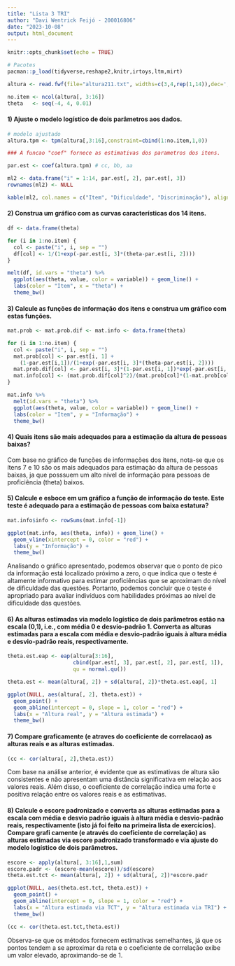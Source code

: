 ```yaml
---
title: "Lista 3 TRI"
author: "Davi Wentrick Feijó - 200016806"
date: "2023-10-08"
output: html_document
---
```


```r
knitr::opts_chunk$set(echo = TRUE)

# Pacotes
pacman::p_load(tidyverse,reshape2,knitr,irtoys,ltm,mirt)
```

```r
altura <- read.fwf(file="altura211.txt", widths=c(3,4,rep(1,14)),dec=',')

no.item <- ncol(altura[, 3:16])
theta   <- seq(-4, 4, 0.01)
```


#### 1) Ajuste o modelo logístico de dois parâmetros aos dados.

```r
# modelo ajustado
altura.tpm <- tpm(altura[,3:16],constraint=cbind(1:no.item,1,0))

### A funcao "coef" fornece as estimativas dos parametros dos itens.

par.est <- coef(altura.tpm) # cc, bb, aa

ml2 <- data.frame("i" = 1:14, par.est[, 2], par.est[, 3])
rownames(ml2) <- NULL

kable(ml2, col.names = c("Item", "Dificuldade", "Discriminação"), align = "c")
```


#### 2) Construa um gráfico com as curvas características dos 14 itens.

```r
df <- data.frame(theta)

for (i in 1:no.item) {
  col <- paste("i", i, sep = "")
  df[col] <- 1/(1+exp(-par.est[i, 3]*(theta-par.est[i, 2])))
}

melt(df, id.vars = "theta") %>%
  ggplot(aes(theta, value, color = variable)) + geom_line() +
  labs(color = "Item", x = "theta") +
  theme_bw()
```

#### 3) Calcule as funções de informação dos itens e construa um gráfico com estas funções.

```r
mat.prob <- mat.prob.dif <- mat.info <- data.frame(theta)

for (i in 1:no.item) {
  col <- paste("i", i, sep = "")
  mat.prob[col] <- par.est[i, 1] + 
    (1-par.est[i,1])/(1+exp(-par.est[i, 3]*(theta-par.est[i, 2])))
  mat.prob.dif[col] <- par.est[i, 3]*(1-par.est[i, 1])*exp(-par.est[i, 3]*(theta-par.est[i, 2]))/((1+exp(-par.est[i, 3]*(theta-par.est[i, 2])))^2)
  mat.info[col] <- (mat.prob.dif[col]^2)/(mat.prob[col]*(1-mat.prob[col]))
}

mat.info %>%
  melt(id.vars = "theta") %>%
  ggplot(aes(theta, value, color = variable)) + geom_line() +
  labs(color = "Item", y = "Informação") +
  theme_bw()
```

#### 4) Quais itens são mais adequados para a estimação da altura de pessoas baixas?

Com base no gráfico de funções de informações dos itens, nota-se que os ítens 7 e 10 são os mais adequados para estimação da altura de pessoas baixas, ja que posssuem um alto nível de informação para pessoas de proficiência (theta) baixos.


#### 5) Calcule e esboce em um gráfico a função de informação do teste. Este teste é adequado para a estimação de pessoas com baixa estatura?

```r
mat.info$info <- rowSums(mat.info[-1])

ggplot(mat.info, aes(theta, info)) + geom_line() +
  geom_vline(xintercept = 0, color = "red") +
  labs(y = "Informação") +
  theme_bw()
```

Analisando o gráfico apresentado, podemos observar que o ponto de pico da informação está localizado próximo a zero, o que indica que o teste é altamente informativo para estimar proficiências que se aproximam do nível de dificuldade das questões. Portanto, podemos concluir que o teste é apropriado para avaliar indivíduos com habilidades próximas ao nível de dificuldade das questões.

#### 6) As alturas estimadas via modelo logístico de dois parâmetros estão na escala (0,1), i.e., com média 0 e desvio-padrão 1. Converta as alturas estimadas para a escala com média e desvio-padrão iguais à altura média e desvio-padrão reais, respectivamente.

```r
theta.est.eap <- eap(altura[3:16], 
                     cbind(par.est[, 3], par.est[, 2], par.est[, 1]),
                     qu = normal.qu())

theta.est <- mean(altura[, 2]) + sd(altura[, 2])*theta.est.eap[, 1]

ggplot(NULL, aes(altura[, 2], theta.est)) + 
  geom_point() +
  geom_abline(intercept = 0, slope = 1, color = "red") +
  labs(x = "Altura real", y = "Altura estimada") +
  theme_bw()
```



#### 7) Compare graficamente (e atraves do coeficiente de correlacao) as alturas reais e as alturas estimadas.

```r
(cc <- cor(altura[, 2],theta.est))
```

Com base na análise anterior, é evidente que as estimativas de altura são consistentes e não apresentam uma distância significativa em relação aos valores reais. Além disso, o coeficiente de correlação indica uma forte e positiva relação entre os valores reais e as estimativas.

#### 8) Calcule o escore padronizado e converta as alturas estimadas para a escala com média e desvio padrão iguais à altura média e desvio-padrão reais, respectivamente (isto já foi feito na primeira lista de exercícios). Compare grafi camente (e através do coeficiente de correlação) as alturas estimadas via escore padronizado transformado e via ajuste do modelo logístico de dois parâmetros.

```r
escore <- apply(altura[, 3:16],1,sum)
escore.padr <- (escore-mean(escore))/sd(escore)
theta.est.tct <- mean(altura[, 2]) + sd(altura[, 2])*escore.padr

ggplot(NULL, aes(theta.est.tct, theta.est)) +
  geom_point() +
  geom_abline(intercept = 0, slope = 1, color = "red") +
  labs(x = "Altura estimada via TCT", y = "Altura estimada via TRI") +
  theme_bw()
```

```r
(cc <- cor(theta.est.tct,theta.est))
```

Observa-se que os métodos fornecem estimativas semelhantes, já que os pontos tendem a se aproximar da reta e o coeficiente de correlação exibe um valor elevado, aproximando-se de 1.
